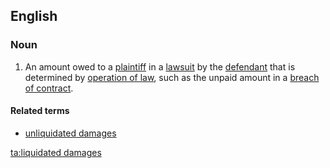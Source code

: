 ==English==
===Noun===
{{en-noun|sg=[[liquidated]] [[damages]]|-}}
# {{legal}} An amount owed to a [[plaintiff]] in a [[lawsuit]] by the [[defendant]] that is determined by [[operation of law]], such as the unpaid amount in a [[breach of contract]].

====Related terms====
*[[unliquidated damages]]

[[ta:liquidated damages]]